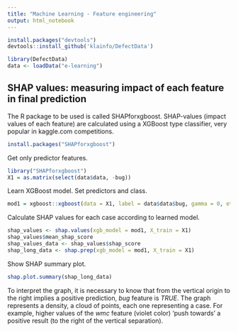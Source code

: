 ---
title: "Machine Learning - Feature engineering"
output: html_notebook
---

```{r}
install.packages("devtools")
devtools::install_github('klainfo/DefectData')
```

```{r}
library(DefectData)
data <- loadData("e-learning")
```


## SHAP values: measuring impact of each feature in final prediction

The R package to be used is called SHAPforxgboost. SHAP-values (impact values of each feature) are calculated using a XGBoost type classifier, very popular in kaggle.com competitions.

```{r}
install.packages("SHAPforxgboost")
```

Get only predictor features.

```{r}
library("SHAPforxgboost")
X1 = as.matrix(select(data$data, -bug))
```

Learn XGBoost model. Set predictors and class.

```{r}
mod1 = xgboost::xgboost(data = X1, label = data$data$bug, gamma = 0, eta = 1, lambda = 0, nrounds = 1, verbose = FALSE)
```

Calculate SHAP values for each case according to learned model.

```{r}
shap_values <- shap.values(xgb_model = mod1, X_train = X1)
shap_values$mean_shap_score
shap_values_data <- shap_values$shap_score
shap_long_data <- shap.prep(xgb_model = mod1, X_train = X1)
```

Show SHAP summary plot.

```{r}
shap.plot.summary(shap_long_data)
```

To interpret the graph, it is necessary to know that from the vertical origin to the right implies a positive prediction, *bug* feature is *TRUE*.
The graph represents a density, a cloud of points, each one representing a case.
For example, higher values of the *wmc* feature (violet color) 'push towards' a positive result (to the right of the vertical separation).
